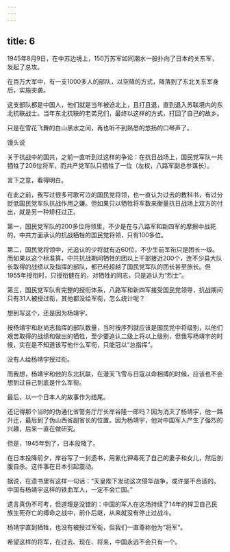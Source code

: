 ```yaml
---
---
---
```

title: 6
---



1945年8月9日，在中苏边境上，150万苏军如同潮水一般扑向了日本的关东军，发起了总攻。

在百万大军中，有一支1000多人的部队，以空降的方式，降落到了东北关东军身后，实施突袭。

这支部队都是中国人，他们就是当年被迫北上，且打且退，直到退入苏联境内的东北抗联战士。当年东北抗联的老弟兄们，最终以这样的方式，打回了自己的故乡。

只是在雪花飞舞的白山黑水之间，再也听不到熟悉的悠扬的口琴声了。

馒头说

关于抗战中的国共，之前一直听到过这样的争论：在抗日战场上，国民党军队一共牺牲了206位将军，而共产党军队只牺牲了一位（左权，八路军副总参谋长）。

言下之意，看得明白。

在此之前，我写过很多可歌可泣的国民党将领，也一直认为过去的教科书，有过分贬低国民党军队抗战作用之嫌。但如果只以牺牲将军数来衡量抗日战场上双方的付出，就是另一种矫枉过正。

第一，国民党军队的200多位将领里，不少是在与八路军和新四军的摩擦中战死的，中共方面承认的抗战牺牲的国民党将领，只有100多位。

第二，国民党将领中，光追认的少将就有近60位，不少生前军衔只是团长一级。而如果以这个标准算，中共抗战期间牺牲的团以上干部接近200个，连不少县大队长取得的战绩以及指挥的部队，都已经超越了国民党军队的团长甚至旅长。但1955年授衔时，只授衔健在的，对牺牲的同志，只是追认为“烈士”。

第三，国民党军队有完整的授衔体系，八路军和新四军接受国民党领导，抗战期间只有31人被授过衔，其他都没给军衔，怎么统计呢？

想到写这个，还是因为杨靖宇。

按杨靖宇和赵尚志指挥的部队数量，当时按序列就应该是国民党中将级别，以他们艰苦取得的战绩和做出的牺牲，至少要追认二级上将以上级别，但我写杨靖宇的时候，实在是不知道该写他什么军衔，只能冠以“总指挥”。

没有人给杨靖宇授过衔。

而我想，杨靖宇和他的东北抗联，在漫天飞雪与日寇以命相搏的时候，应该也不会想到过自己到底是什么军衔。

最后，以一个日本人的故事作为结尾。

还记得那个当时的伪通化省警务厅厅长岸谷隆一郎吗？因为消灭了杨靖宇，他一路升迁，最后到了伪山西省副省长的位置。因为杨靖宇，他对中国军人产生了强烈的兴趣，后来一直在做研究。

但是，1945年到了，日本投降了。

在日本投降前夕，岸谷写了一封遗书，用氰化钾毒死了自己的妻子和女儿，然后剖腹自杀。这件事在日本引起震动。

据说，在遗书里有这样一句话：“天皇陛下发动这次侵华战争，或许是不合适的。中国有杨靖宇这样的铁血军人，一定不会亡国。”

遗言真伪不可考，但道理是没错的：中国的军人在这场持续了14年的捍卫自己民族生死存亡的搏命之战中，前仆后继，从来就没有停止过战斗。

杨靖宇直到牺牲，也没有被授过军衔，但我们一直尊称他为“将军”。

希望这样的将军，在过去、现在、将来，中国永远不会只有一个。